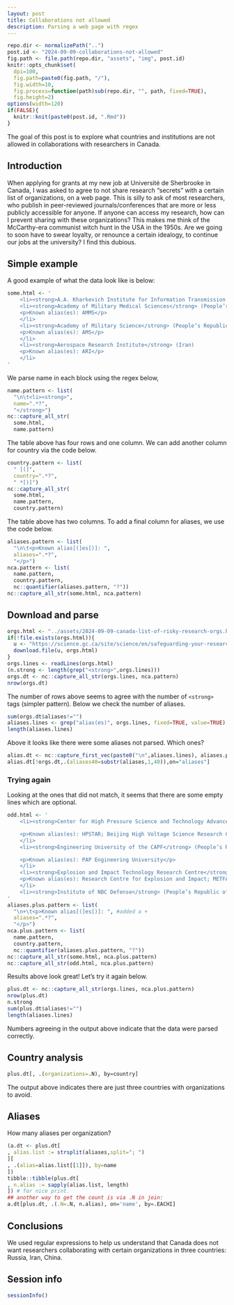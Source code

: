 ```yaml
---
layout: post
title: Collaborations not allowed
description: Parsing a web page with regex
---
```


```r
repo.dir <- normalizePath("..")
post.id <- "2024-09-09-collaborations-not-allowed"
fig.path <- file.path(repo.dir, "assets", "img", post.id)
knitr::opts_chunk$set(
  dpi=100,
  fig.path=paste0(fig.path, "/"),
  fig.width=10,
  fig.process=function(path)sub(repo.dir, "", path, fixed=TRUE),
  fig.height=2)
options(width=120)
if(FALSE){
  knitr::knit(paste0(post.id, ".Rmd"))
}
```

The goal of this post is to explore what countries and institutions are not allowed in collaborations with researchers in Canada.

## Introduction 

When applying for grants at my new job at Université de Sherbrooke in
Canada, I was asked to agree to not share research "secrets" with a
certain list of organizations, on a web page.  This is silly to ask of
most researchers, who publish in peer-reviewed journals/conferences
that are more or less publicly accessible for anyone. If anyone can
access my research, how can I prevent sharing with these
organizations? This makes me think of the McCarthy-era communist witch
hunt in the USA in the 1950s. Are we going to soon have to swear
loyalty, or renounce a certain idealogy, to continue our jobs at the
university? I find this dubious.

## Simple example

A good example of what the data look like is below:

```r
some.html <- '
	<li><strong>A.A. Kharkevich Institute for Information Transmission Problems, IITP, Russian Academy of Sciences</strong> (Russia)</li>
	<li><strong>Academy of Military Medical Sciences</strong> (People’s Republic of China)
	<p>Known alias(es): AMMS</p>
	</li>
	<li><strong>Academy of Military Science</strong> (People’s Republic of China)
	<p>Known alias(es): AMS</p>
	</li>
	<li><strong>Aerospace Research Institute</strong> (Iran)
	<p>Known alias(es): ARI</p>
	</li>
'
```

We parse name in each block using the regex below,

```r
name.pattern <- list(
  "\n\t<li><strong>",
  name=".*?",
  "</strong>")
nc::capture_all_str(
  some.html,
  name.pattern)
```

The table above has four rows and one column.
We can add another column for country via the code below.

```r
country.pattern <- list(
  " [(]",
  country=".*?",
  " *[)]")
nc::capture_all_str(
  some.html,
  name.pattern,
  country.pattern)
```

The table above has two columns.
To add a final column for aliases, we use the code below.

```r
aliases.pattern <- list(
  "\n\t<p>Known alias[(]es[)]: ",
  aliases=".*?",
  "</p>")
nca.pattern <- list(
  name.pattern,
  country.pattern,
  nc::quantifier(aliases.pattern, "?"))
nc::capture_all_str(some.html, nca.pattern)
```

## Download and parse

```r
orgs.html <- "../assets/2024-09-09-canada-list-of-risky-research-orgs.html"
if(!file.exists(orgs.html)){
  u <- "https://science.gc.ca/site/science/en/safeguarding-your-research/guidelines-and-tools-implement-research-security/sensitive-technology-research-and-affiliations-concern/named-research-organizations"
  download.file(u, orgs.html)
}
orgs.lines <- readLines(orgs.html)
(n.strong <- length(grep("<strong>",orgs.lines)))
orgs.dt <- nc::capture_all_str(orgs.lines, nca.pattern)
nrow(orgs.dt)
```

The number of rows above seems to agree with the number of `<strong>` tags (simpler pattern).
Below we check the number of aliases.

```r
sum(orgs.dt$aliases!="")
aliases.lines <- grep("alias(es)", orgs.lines, fixed=TRUE, value=TRUE)
length(aliases.lines)
```

Above it looks like there were some aliases not parsed. Which ones?

```r
alias.dt <- nc::capture_first_vec(paste0("\n",aliases.lines), aliases.pattern)
alias.dt[!orgs.dt,.(aliases40=substr(aliases,1,40)),on="aliases"]
```

### Trying again

Looking at the ones that did not match, it seems that there are some empty lines which are optional.

```r
odd.html <- '
	<li><strong>Center for High Pressure Science and Technology Advanced Research</strong> (People’s Republic of China)

	<p>Known alias(es): HPSTAR; Beijing High Voltage Science Research Center</p>
	</li>
	<li><strong>Engineering University of the CAPF</strong> (People’s Republic of China)

	<p>Known alias(es): PAP Engineering University</p>
	</li>
	<li><strong>Explosion and Impact Technology Research Centre</strong> (Iran)
	<p>Known alias(es): Research Centre for Explosion and Impact; METFAZ</p>
	</li>
	<li><strong>Institute of NBC Defense</strong> (People’s Republic of China)</li>
'
aliases.plus.pattern <- list(
  "\n+\t<p>Known alias[(]es[)]: ", #added a +
  aliases=".*?",
  "</p>")
nca.plus.pattern <- list(
  name.pattern,
  country.pattern,
  nc::quantifier(aliases.plus.pattern, "?"))
nc::capture_all_str(some.html, nca.plus.pattern)
nc::capture_all_str(odd.html, nca.plus.pattern)
```

Results above look great! Let's try it again below.


```r
plus.dt <- nc::capture_all_str(orgs.lines, nca.plus.pattern)
nrow(plus.dt)
n.strong
sum(plus.dt$aliases!="")
length(aliases.lines)
```

Numbers agreeing in the output above indicate that the data were parsed correctly.

## Country analysis

```r
plus.dt[, .(organizations=.N), by=country]
```

The output above indicates there are just three countries with organizations to avoid.

## Aliases

How many aliases per organization?

```r
(a.dt <- plus.dt[
, alias.list := strsplit(aliases,split="; ")
][
, .(alias=alias.list[[1]]), by=name
])
tibble::tibble(plus.dt[
, n.alias := sapply(alias.list, length)
]) # for nice print.
## another way to get the count is via .N in join:
a.dt[plus.dt, .(.N=.N, n.alias), on='name', by=.EACHI]
```

## Conclusions

We used regular expressions to help us understand that Canada does not
want researchers collaborating with certain organizations in three
countries: Russia, Iran, China.

## Session info

```r
sessionInfo()
```
